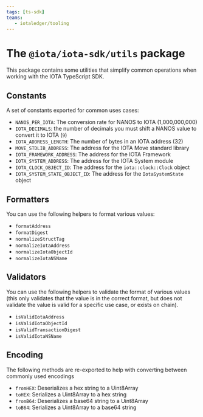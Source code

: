 ```yaml
---
tags: [ts-sdk]
teams:
   - iotaledger/tooling
---
```

# The `@iota/iota-sdk/utils` package

This package contains some utilities that simplify common operations when working with the IOTA
TypeScript SDK.

## Constants

A set of constants exported for common uses cases:

-   `NANOS_PER_IOTA`: The conversion rate for NANOS to IOTA (1,000,000,000)
-   `IOTA_DECIMALS`: the number of decimals you must shift a NANOS value to convert it to IOTA (`9`)
-   `IOTA_ADDRESS_LENGTH`: The number of bytes in an IOTA address (32)
-   `MOVE_STDLIB_ADDRESS`: The address for the IOTA Move standard library
-   `IOTA_FRAMEWORK_ADDRESS`: The address for the IOTA Framework
-   `IOTA_SYSTEM_ADDRESS`: The address for the IOTA System module
-   `IOTA_CLOCK_OBJECT_ID`: The address for the `iota::clock::Clock` object
-   `IOTA_SYSTEM_STATE_OBJECT_ID`: The address for the `IotaSystemState` object

## Formatters

You can use the following helpers to format various values:

-   `formatAddress`
-   `formatDigest`
-   `normalizeStructTag`
-   `normalizeIotaAddress`
-   `normalizeIotaObjectId`
-   `normalizeIotaNSName`

## Validators

You can use the following helpers to validate the format of various values (this only validates that
the value is in the correct format, but does not validate the value is valid for a specific use
case, or exists on chain).

-   `isValidIotaAddress`
-   `isValidIotaObjectId`
-   `isValidTransactionDigest`
-   `isValidIotaNSName`

## Encoding

The following methods are re-exported to help with converting between commonly used encodings

-   `fromHEX`: Deserializes a hex string to a Uint8Array
-   `toHEX`: Serializes a Uint8Array to a hex string
-   `fromB64`: Deserializes a base64 string to a Uint8Array
-   `toB64`: Serializes a Uint8Array to a base64 string
